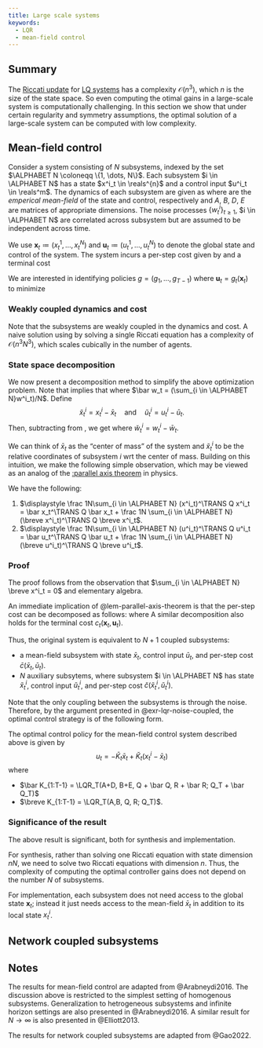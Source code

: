 ```yaml
---
title: Large scale systems
keywords:
  - LQR
  - mean-field control
---
```


:::{.callout-note icon=false appearance="simple"}
# <i class="bi bi-journal-text text-primary"></i> Summary
The [Riccati update] for [LQ systems] has a complexity $\mathcal O(n^3)$, which $n$ is the size of the state space. So even computing the otimal gains in a large-scale system is computationally challenging. In this section we show that under certain regularity and symmetry assumptions, the optimal solution of a large-scale system can be computed with low complexity. 
:::

[Riccati update]: lqr.qmd#def-Riccati-operator
[LQ systems]: lqr.qmd

## Mean-field control

Consider a system consisting of $N$ subsystems, indexed by the set $\ALPHABET N \coloneqq \{1, \dots, N\}$. Each subsystem $i \in \ALPHABET N$ has a state $x^i_t \in \reals^{n}$ and a control input $u^i_t \in \reals^m$. The dynamics of each subsystem are given as
\begin{equation}\label{eq:dynamics}
  x^i_{t+1} = A x^i_t + B u^i_t + D \bar x_t + E \bar u_t + w^i_t
\end{equation}
where 
\begin{equation}
  \bar x_t \coloneqq \frac 1N \sum_{i \in \ALPHABET N} x^i_t
  \quad\text{and}\quad
  \bar u_t \coloneqq \frac 1N \sum_{i \in \ALPHABET N} u^i_t
\end{equation}
are the _emperical mean-field_ of the state and control, respectively and $A$, $B$, $D$, $E$ are matrices of appropriate dimensions. The noise processes $\{w^i_t\}_{t \ge 1}$, $i \in \ALPHABET N$ are correlated across subsystem but are assumed to be independent across time. 

We use $\pmb x_t \coloneqq (x^1_t, \dots, x^N_t)$ and $\pmb u_t \coloneqq(u^1_t, \dots, u^N_t)$ to denote the global state and control of the system. The system incurs a per-step cost given by
\begin{equation}\label{eq:mf-cost}
  c(\pmb x_t, \pmb u_t) = 
  \bar x_t^\TRANS \bar Q \bar x_t + \bar u_t^\TRANS \bar R \bar u_t
  +
  \frac 1N \sum_{i \in \ALPHABET N}
  \bigl[
  (x^i_t)^\TRANS Q x^i_t + (u^i_t)^\TRANS R u^i_t
  \bigr]
\end{equation}
and a terminal cost
\begin{equation}\label{eq:mf-cost-T}
  c_T(\pmb x_T) = 
  \bar x_T^\TRANS \bar Q_T \bar x_T 
  +
  \frac 1N \sum_{i \in \ALPHABET N}
  (x^i_T)^\TRANS Q_T x^i_T 
\end{equation}

We are interested in identifying policies $g = (g_1, \dots, g_{T-1})$ where $\pmb u_t = g_t(\pmb x_t)$ to minimize
\begin{equation}\label{eq:performance}
  J(g) = \EXP^g\biggl[\sum_{t=1}^{T-1} c(\pmb x_t, \pmb u_t) + c_T(\pmb x_T)
  \biggr]
\end{equation}

:::{.callout-warning}
### Weakly coupled dynamics and cost

Note that the subsystems are weakly coupled in the dynamics and cost. A naive solution using by solving a single Riccati equation has a complexity of $\mathcal O(n^3 N^3)$, which scales cubically in the number of agents.
:::

### State space decomposition

We now present a decomposition method to simplify the above optimization problem. Note that \eqref{eq:dynamics} implies that
\begin{equation}\label{eq:mf-dynamics}
  \bar x_t = (A + D) \bar x_t + (B + E) \bar u_t + \bar w_t
\end{equation}
where $\bar w_t = (\sum_{i \in \ALPHABET N}w^i_t)/N$. Define
$$
  \breve x^i_t = x^i_t - \bar x_t
  \quad\text{and}\quad
  \breve u^i_t = u^i_t - \bar u_t.
$$
Then, subtracting \eqref{eq:mf-dynamics} from \eqref{eq:dynamics}, we get
\begin{equation}\label{eq:breve-dynamics}
  \breve x^i_t = A \breve x^i_t + B \breve u^i_t + \breve w^i_t
\end{equation}
where $\breve w^i_t = w^i_t - \bar w_t$. 

We can think of $\bar x_t$ as the "center of mass" of the system and $\breve x^i_t$ to be the relative coordinates of subsystem $i$ wrt the center of mass. Building on this intuition, we make the following simple observation, which may be viewed as an analog of the [:parallel axis theorem](https://en.wikipedia.org/wiki/Parallel_axis_theorem) in physics.

:::{#lem-parallel-axis-theorem}
We have the following:

1. $\displaystyle \frac 1N\sum_{i \in \ALPHABET N} (x^i_t)^\TRANS Q x^i_t
   = 
   \bar x_t^\TRANS Q \bar x_t
   +
   \frac 1N \sum_{i \in \ALPHABET N} (\breve x^i_t)^\TRANS Q \breve x^i_t$.
2. $\displaystyle \frac 1N\sum_{i \in \ALPHABET N} (u^i_t)^\TRANS Q u^i_t
   = 
   \bar u_t^\TRANS Q \bar u_t
   +
   \frac 1N \sum_{i \in \ALPHABET N} (\breve u^i_t)^\TRANS Q \breve u^i_t$.
:::
:::{.callout-note collapse="false"}
### Proof
The proof follows from the observation that $\sum_{i \in \ALPHABET N} \breve x^i_t = 0$ and elementary algebra.
:::

An immediate implication of @lem-parallel-axis-theorem is that the per-step cost can be decomposed as follows:
\begin{equation}
  c(\pmb x_t, \pmb u_t) = \bar c(\bar x_t, \bar u_t) + 
  \frac 1N \sum_{i \in \ALPHABET N} \breve c^i(\breve x^i_t, \breve u^i_t)
\end{equation}
where
\begin{align*}
  \bar c(\bar x_t, \bar u_t) &=
  \bar x_t^\TRANS (Q + \bar Q) \bar x_t + \bar u_t^\TRANS (R + \bar R) \bar u_t,
  \notag \\
  \breve c^i(\breve x^i_t, \breve u^i_t) &=
   \frac 1N \sum_{i \in \ALPHABET N}
   \bigl[
    (\breve x^i_t)^\TRANS Q \breve x^i_t
    +
    (\breve u^i_t)^\TRANS Q \breve u^i_t
  \bigr].
\end{align*}
A similar decomposition also holds for the terminal cost $c_t(\pmb x_t, \pmb u_t)$. 

Thus, the original system is equivalent to $N+1$ coupled subsystems: 

- a mean-field subsystem with state $\bar x_t$, control input $\bar u_t$, and per-step cost $\bar c(\bar x_t, \bar u_t)$.
- $N$ auxiliary subsytems, where subsystem $i \in \ALPHABET N$ has state $\breve x^i_t$, control input $\breve u^i_t$, and per-step cost $\breve c(\breve x^i_t, \breve u^i_t)$.

Note that the only coupling between the subsystems is through the noise. Therefore, by the argument presented in @exr-lqr-noise-coupled, the optimal control strategy is of the following form.

:::{#prp-mf-control}
  The optimal control policy for the mean-field control system described above is given by
  $$
    u_t = - \bar K_t \bar x_t + \breve K_t (x^i_t - \bar x_t)
  $$
  where 

  - $\bar K_{1:T-1} = \LQR_T(A+D, B+E, Q + \bar Q, R + \bar R; Q_T + \bar Q_T)$
  - $\breve K_{1:T-1} = \LQR_T(A,B, Q, R; Q_T)$.
:::

:::{.callout-important}
### Significance of the result

The above result is significant, both for synthesis and implementation. 

For synthesis, rather than solving one Riccati equation with state dimension $nN$, we need to solve two Riccati equations with dimension $n$. Thus, the complexity of computing the optimal controller gains does not depend on the number $N$ of subsystems.

For implementation, each subsystem does not need access to the global state $\pmb x_t$; instead it just needs access to the mean-field $\bar x_t$ in addition to its local state $x^i_t$. 
:::

## Network coupled subsystems

## Notes {-}

The results for mean-field control are adapted from @Arabneydi2016. The discussion above is restricted to the simplest setting of homogenous subsystems. Generalization to hetrogeneous subsystems and infinite horizon settings are also presented in @Arabneydi2016. A similar result for $N \to \infty$ is also presented in @Elliott2013. 

The results for network coupled subsystems are adapted from @Gao2022.


